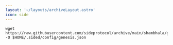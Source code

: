 ```yaml
---
layout: '~/layouts/archiveLayout.astro'
icon: side
---
```


```
wget https://raw.githubusercontent.com/sideprotocol/archive/main/shambhala/genesis.json -O $HOME/.sided/config/genesis.json
```

